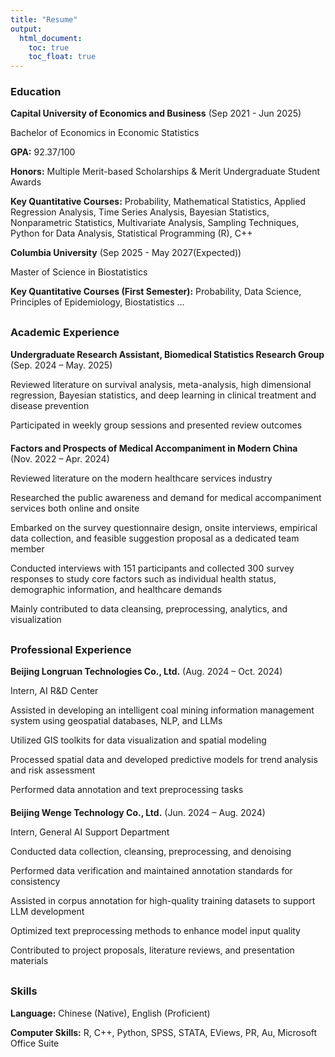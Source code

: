 ```yaml
---
title: "Resume"
output: 
  html_document:
    toc: true
    toc_float: true
---
```


### Education
<strong>Capital University of Economics and Business</strong> (Sep 2021 - Jun 2025)

Bachelor of Economics in Economic Statistics

<strong>GPA:</strong> 92.37/100

<strong>Honors:</strong> Multiple Merit-based Scholarships & Merit Undergraduate Student Awards

<strong>Key Quantitative Courses:</strong> 
Probability, Mathematical Statistics, Applied Regression Analysis, Time Series Analysis, Bayesian Statistics, Nonparametric Statistics, Multivariate Analysis, Sampling Techniques, Python for Data Analysis, Statistical Programming (R), C++

<strong>Columbia University</strong> (Sep 2025 - May 2027(Expected))

Master of Science in Biostatistics

<strong>Key Quantitative Courses (First Semester):</strong> 
Probability, Data Science, Principles of Epidemiology, Biostatistics ...

<div style="margin-bottom: 30px;"></div>

### Academic Experience
<strong>Undergraduate Research Assistant, Biomedical Statistics Research Group</strong> (Sep. 2024 – May. 2025)

Reviewed literature on survival analysis, meta-analysis, high dimensional regression, Bayesian statistics, and deep learning in clinical treatment and disease prevention

Participated in weekly group sessions and presented review outcomes 

<div style="margin-bottom: 20px;"></div>

<strong>Factors and Prospects of Medical Accompaniment in Modern China</strong> (Nov. 2022 – Apr. 2024)

Reviewed literature on the modern healthcare services industry 

Researched the public awareness and demand for medical accompaniment services both online and onsite

Embarked on the survey questionnaire design, onsite interviews, empirical data collection, and feasible suggestion proposal as a dedicated team member

Conducted interviews with 151 participants and collected 300 survey responses to study core factors such as individual health status, demographic information, and healthcare demands

Mainly contributed to data cleansing, preprocessing, analytics, and visualization

<div style="margin-bottom: 30px;"></div>

### Professional Experience
<strong>Beijing Longruan Technologies Co., Ltd.</strong> (Aug. 2024 – Oct. 2024)

Intern, AI R&D Center

Assisted in developing an intelligent coal mining information management system using geospatial databases, NLP, and LLMs

Utilized GIS toolkits for data visualization and spatial modeling

Processed spatial data and developed predictive models for trend analysis and risk assessment

Performed data annotation and text preprocessing tasks

<div style="margin-bottom: 20px;"></div>

<strong>Beijing Wenge Technology Co., Ltd.</strong> (Jun. 2024 – Aug. 2024)

Intern, General AI Support Department

Conducted data collection, cleansing, preprocessing, and denoising

Performed data verification and maintained annotation standards for consistency

Assisted in corpus annotation for high-quality training datasets to support LLM development

Optimized text preprocessing methods to enhance model input quality

Contributed to project proposals, literature reviews, and presentation materials

<div style="margin-bottom: 30px;"></div>

### Skills
<strong>Language:</strong> Chinese (Native), English (Proficient)

<strong>Computer Skills:</strong> R, C++, Python, SPSS, STATA, EViews, PR, Au, Microsoft Office Suite
